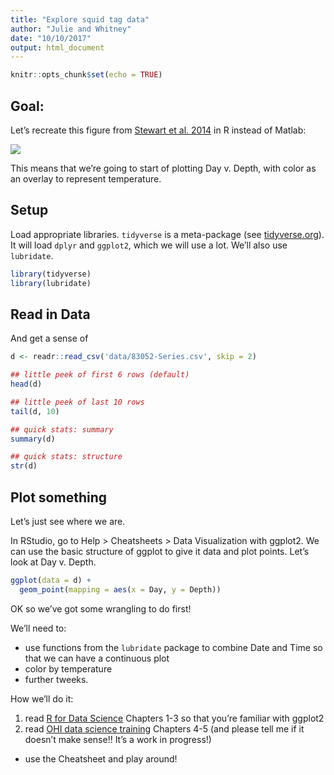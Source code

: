 ```yaml
---
title: "Explore squid tag data"
author: "Julie and Whitney"
date: "10/10/2017"
output: html_document
---
```


```r
knitr::opts_chunk$set(echo = TRUE)
```

## Goal: 

Let's recreate this figure from [Stewart et al. 2014](http://www.sciencedirect.com/science/article/pii/S0967064512000860) in R instead of Matlab: 

![](figures/Stewart_et_al_2014_fig3.png)

This means that we're going to start of plotting Day v. Depth, with color as an overlay to represent temperature. 

## Setup

Load appropriate libraries. `tidyverse` is a meta-package (see [tidyverse.org](https://www.tidyverse.org/)). It will load `dplyr` and `ggplot2`, which we will use a lot. We'll also use `lubridate`.

```r
library(tidyverse)
library(lubridate)
```


## Read in Data

And get a sense of 
```r
d <- readr::read_csv('data/83052-Series.csv', skip = 2)

## little peek of first 6 rows (default)
head(d)

## little peek of last 10 rows 
tail(d, 10)

## quick stats: summary
summary(d)

## quick stats: structure
str(d)
```


## Plot something

Let's just see where we are. 

In RStudio, go to Help > Cheatsheets > Data Visualization with ggplot2. We can use the basic structure of ggplot to give it data and plot points. Let's look at Day v. Depth. 

```r
ggplot(data = d) +
  geom_point(mapping = aes(x = Day, y = Depth))
```

OK so we've got some wrangling to do first!

We'll need to: 

- use functions from the `lubridate` package to combine Date and Time so that we can have a continuous plot
- color by temperature
- further tweeks. 

How we'll do it: 

1. read [R for Data Science](http://r4ds.had.co.nz) Chapters 1-3 so that you're familiar with ggplot2
1. read [OHI data science training](http://ohi-science.org/data-science-training/github-rstudio.html) Chapters 4-5 (and please tell me if it doesn't make sense!! It's a work in progress!)
- use the Cheatsheet and play around!




